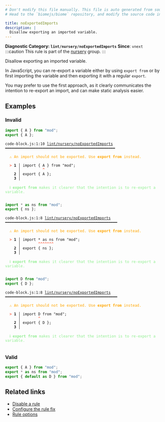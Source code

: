 ```yaml
---
# Don't modify this file manually. This file is auto generated from source, and you will lose your changes next time the website is built.
# Head to the `biomejs/biome` repository, and modify the source code in there.

title: noExportedImports
description: |
  Disallow exporting an imported variable.
---
```


**Diagnostic Category: `lint/nursery/noExportedImports`**
<Tabs>
<TabItem label="JavaScript (and super languages)" icon="seti:javascript">
**Since**: `vnext`
:::caution
This rule is part of the [nursery](/linter/rules/#nursery) group.
:::

Disallow exporting an imported variable.

In JavaScript, you can re-export a variable either by using `export from` or
by first importing the variable and then exporting it with a regular `export`.

You may prefer to use the first approach, as it clearly communicates the intention
to re-export an import, and can make static analysis easier.

## Examples

### Invalid

```js
import { A } from "mod";
export { A };
```

<pre class="language-text"><code class="language-text">code-block.js:1:10 <a href="https://biomejs.dev/linter/rules/no-exported-imports">lint/nursery/noExportedImports</a> ━━━━━━━━━━━━━━━━━━━━━━━━━━━━━━━━━━━━━━━━━━━━━━━━━━<br /><br />  <strong><span style="color: Orange;">⚠</span></strong> <span style="color: Orange;">An import should not be exported. Use </span><span style="color: Orange;"><strong>export from</strong></span><span style="color: Orange;"> instead.</span><br />  <br />  <strong><span style="color: Tomato;">&gt;</span></strong> <strong>1 │ </strong>import &#123; A &#125; from &quot;mod&quot;;<br />   <strong>   │ </strong>         <strong><span style="color: Tomato;">^</span></strong><br />    <strong>2 │ </strong>export &#123; A &#125;;<br />    <strong>3 │ </strong><br />  <br />  <strong><span style="color: lightgreen;">ℹ</span></strong> <span style="color: lightgreen;"><strong>export from</strong></span><span style="color: lightgreen;"> makes it clearer that the intention is to re-export a variable.</span><br />  <br /></code></pre>

```js
import * as ns from "mod";
export { ns };
```

<pre class="language-text"><code class="language-text">code-block.js:1:8 <a href="https://biomejs.dev/linter/rules/no-exported-imports">lint/nursery/noExportedImports</a> ━━━━━━━━━━━━━━━━━━━━━━━━━━━━━━━━━━━━━━━━━━━━━━━━━━━<br /><br />  <strong><span style="color: Orange;">⚠</span></strong> <span style="color: Orange;">An import should not be exported. Use </span><span style="color: Orange;"><strong>export from</strong></span><span style="color: Orange;"> instead.</span><br />  <br />  <strong><span style="color: Tomato;">&gt;</span></strong> <strong>1 │ </strong>import &#42; as ns from &quot;mod&quot;;<br />   <strong>   │ </strong>       <strong><span style="color: Tomato;">^</span></strong><strong><span style="color: Tomato;">^</span></strong><strong><span style="color: Tomato;">^</span></strong><strong><span style="color: Tomato;">^</span></strong><strong><span style="color: Tomato;">^</span></strong><strong><span style="color: Tomato;">^</span></strong><strong><span style="color: Tomato;">^</span></strong><br />    <strong>2 │ </strong>export &#123; ns &#125;;<br />    <strong>3 │ </strong><br />  <br />  <strong><span style="color: lightgreen;">ℹ</span></strong> <span style="color: lightgreen;"><strong>export from</strong></span><span style="color: lightgreen;"> makes it clearer that the intention is to re-export a variable.</span><br />  <br /></code></pre>

```js
import D from "mod";
export { D };
```

<pre class="language-text"><code class="language-text">code-block.js:1:8 <a href="https://biomejs.dev/linter/rules/no-exported-imports">lint/nursery/noExportedImports</a> ━━━━━━━━━━━━━━━━━━━━━━━━━━━━━━━━━━━━━━━━━━━━━━━━━━━<br /><br />  <strong><span style="color: Orange;">⚠</span></strong> <span style="color: Orange;">An import should not be exported. Use </span><span style="color: Orange;"><strong>export from</strong></span><span style="color: Orange;"> instead.</span><br />  <br />  <strong><span style="color: Tomato;">&gt;</span></strong> <strong>1 │ </strong>import D from &quot;mod&quot;;<br />   <strong>   │ </strong>       <strong><span style="color: Tomato;">^</span></strong><br />    <strong>2 │ </strong>export &#123; D &#125;;<br />    <strong>3 │ </strong><br />  <br />  <strong><span style="color: lightgreen;">ℹ</span></strong> <span style="color: lightgreen;"><strong>export from</strong></span><span style="color: lightgreen;"> makes it clearer that the intention is to re-export a variable.</span><br />  <br /></code></pre>

### Valid

```js
export { A } from "mod";
export * as ns from "mod";
export { default as D } from "mod";
```

## Related links

- [Disable a rule](/linter/#disable-a-lint-rule)
- [Configure the rule fix](/linter#configure-the-rule-fix)
- [Rule options](/linter/#rule-options)

</TabItem>
</Tabs>


